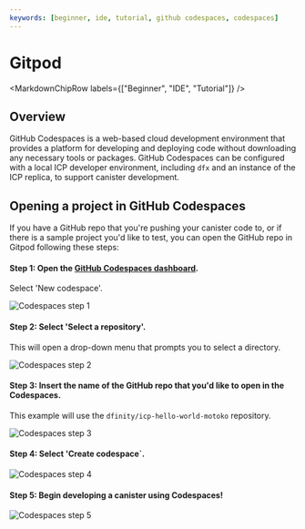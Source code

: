 ```yaml
---
keywords: [beginner, ide, tutorial, github codespaces, codespaces]
---
```



# Gitpod

<MarkdownChipRow labels={["Beginner", "IDE", "Tutorial"]} />

## Overview

GitHub Codespaces is a web-based cloud development environment that provides a platform for developing and deploying code without downloading any necessary tools or packages. GitHub Codespaces can be configured with a local ICP developer environment, including `dfx` and an instance of the ICP replica, to support canister development.

## Opening a project in GitHub Codespaces

If you have a GitHub repo that you're pushing your canister code to, or if there is a sample project you'd like to test, you can open the GitHub repo in Gitpod following these steps:

#### Step 1: Open the [GitHub Codespaces dashboard](https://github.com/codespaces).

Select 'New codespace'.

![Codespaces step 1](./_attachments/codespaces-1.png)

#### Step 2: Select 'Select a repository'. 

This will open a drop-down menu that prompts you to select a directory. 

![Codespaces step 2](./_attachments/codespaces-2.png)

#### Step 3: Insert the name of the GitHub repo that you'd like to open in the Codespaces. 

This example will use the `dfinity/icp-hello-world-motoko` repository. 

![Codespaces step 3](./_attachments/codespaces-3.png)

#### Step 4: Select 'Create codespace`.

![Codespaces step 4](./_attachments/codespaces-4.png)

#### Step 5: Begin developing a canister using Codespaces!

![Codespaces step 5](./_attachments/codespaces-5.png)
